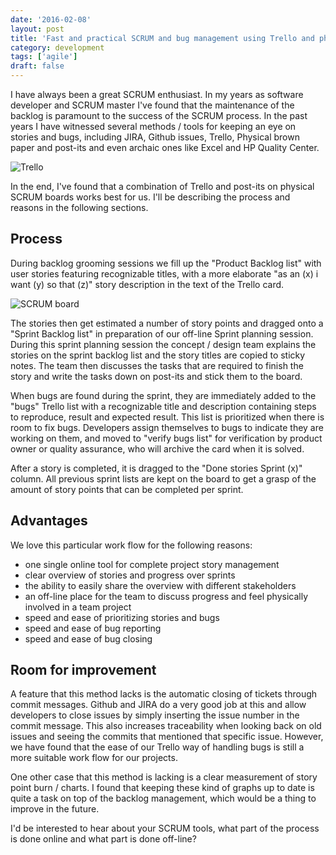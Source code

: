 ```yaml
---
date: '2016-02-08'
layout: post
title: 'Fast and practical SCRUM and bug management using Trello and physical SCRUM boards'
category: development
tags: ['agile']
draft: false
---
```


I have always been a great SCRUM enthusiast. In my years as software developer and SCRUM master I've found that the maintenance of the backlog is paramount to the success of the SCRUM process. In the past years I have witnessed several methods / tools for keeping an eye on stories and bugs, including JIRA, Github issues, Trello, Physical brown paper and post-its and even archaic ones like Excel and HP Quality Center.

![Trello](../assets/images/2016-02-08-trello.png)

In the end, I've found that a combination of Trello and post-its on physical SCRUM boards works best for us. I'll be describing the process and reasons in the following sections.

## Process

During backlog grooming sessions we fill up the "Product Backlog list" with user stories featuring recognizable titles, with a more elaborate "as an (x) i want (y) so that (z)" story description in the text of the Trello card.

![SCRUM board](../assets/images/2016-02-08-scrumboard.jpg)

The stories then get estimated a number of story points and dragged onto a "Sprint Backlog list" in preparation of our off-line Sprint planning session. During this sprint planning session the concept / design team explains the stories on the sprint backlog list and the story titles are copied to sticky notes. The team then discusses the tasks that are required to finish the story and write the tasks down on post-its and stick them to the board.

When bugs are found during the sprint, they are immediately added to the "bugs" Trello list with a recognizable title and description containing steps to reproduce, result and expected result. This list is prioritized when there is room to fix bugs. Developers assign themselves to bugs to indicate they are working on them, and moved to "verify bugs list" for verification by product owner or quality assurance, who will archive the card when it is solved.

After a story is completed, it is dragged to the "Done stories Sprint (x)" column. All previous sprint lists are kept on the board to get a grasp of the amount of story points that can be completed per sprint.

## Advantages

We love this particular work flow for the following reasons:

-   one single online tool for complete project story management
-   clear overview of stories and progress over sprints
-   the ability to easily share the overview with different stakeholders
-   an off-line place for the team to discuss progress and feel physically involved in a team project
-   speed and ease of prioritizing stories and bugs
-   speed and ease of bug reporting
-   speed and ease of bug closing

## Room for improvement

A feature that this method lacks is the automatic closing of tickets through commit messages. Github and JIRA do a very good job at this and allow developers to close issues by simply inserting the issue number in the commit message. This also increases traceability when looking back on old issues and seeing the commits that mentioned that specific issue. However, we have found that the ease of our Trello way of handling bugs is still a more suitable work flow for our projects.

One other case that this method is lacking is a clear measurement of story point burn / charts. I found that keeping these kind of graphs up to date is quite a task on top of the backlog management, which would be a thing to improve in the future.

I'd be interested to hear about your SCRUM tools, what part of the process is done online and what part is done off-line?
